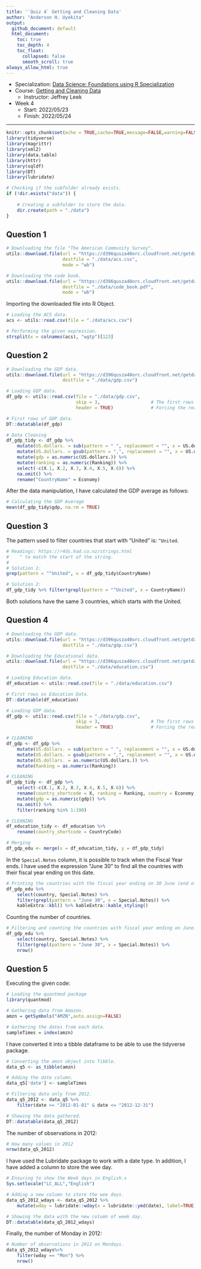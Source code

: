 ```yaml
---
title: '`Quiz 4` Getting and Cleaning Data'
author: "Anderson H. Uyekita"
output:
  github_document: default
  html_document:
    toc: true
    toc_depth: 4
    toc_float:
      collapsed: false
      smooth_scroll: true
always_allow_html: true
---
```


* Specialization: [Data Science: Foundations using R Specialization](https://www.coursera.org/specializations/data-science-foundations-r)
* Course: [Getting and Cleaning Data](https://www.coursera.org/learn/data-cleaning)
    * Instructor: Jeffrey Leek
* Week 4
    * Start: 2022/05/23
    * Finish: 2022/05/24
    
***

```r
knitr::opts_chunk$set(echo = TRUE,cache=TRUE,message=FALSE,warning=FALSE)
library(tidyverse)
library(magrittr)
library(xml2)
library(data.table)
library(httr)
library(sqldf)
library(DT)
library(lubridate)
```

```r
# Checking if the subfolder already exists.
if (!dir.exists("data")) {
    
    # Creating a subfolder to store the data.
    dir.create(path = "./data")
}
```

## Question 1

```r
# Downloading the file "The American Community Survey".
utils::download.file(url = "https://d396qusza40orc.cloudfront.net/getdata%2Fdata%2Fss06hid.csv",
                     destfile = "./data/acs.csv",
                     mode = "wb")

# Downloading the code book.
utils::download.file(url = "https://d396qusza40orc.cloudfront.net/getdata%2Fdata%2FPUMSDataDict06.pdf ",
                     destfile = "./data/code_book.pdf",
                     mode = "wb")
```

Importing the downloaded file into R Object.

```r
# Loading the ACS data.
acs <- utils::read.csv(file = "./data/acs.csv")

# Performing the given expression.
strsplit(x = colnames(acs), "wgtp")[123]
```

## Question 2

```r
# Downloading the GDP data.
utils::download.file(url = "https://d396qusza40orc.cloudfront.net/getdata%2Fdata%2FGDP.csv",
                     destfile = "./data/gdp.csv")

# Loading GDP data.
df_gdp <- utils::read.csv(file = "./data/gdp.csv",
                          skip = 3,                   # The first rows of this database is blank
                          header = TRUE)              # Forcing the read.csv readh the first rows as header.

# First rows of GDP data.
DT::datatable(df_gdp)

# Data Cleaning
df_gdp_tidy <- df_gdp %>%
    mutate(US.dollars. = sub(pattern = " ", replacement = "", x = US.dollars.)) %>%
    mutate(US.dollars. = gsub(pattern = ",", replacement = "", x = US.dollars.)) %>%
    mutate(gdp = as.numeric(US.dollars.)) %>%
    mutate(ranking = as.numeric(Ranking)) %>%
    select(-c(X.1, X.2, X.3, X.4, X.5, X.6)) %>%
    na.omit() %>%
    rename("CountryName" = Economy)
```

After the data manipulation, I have calculated the GDP average as follows:

```r
# Calculating the GDP Average
mean(df_gdp_tidy$gdp, na.rm = TRUE)
```

## Question 3

The pattern used to filter countries that start with "United" is: `^United`.

```r
# Readings: https://r4ds.had.co.nz/strings.html
#    ^ to match the start of the string.
#
# Solution 1:
grep(pattern = "^United", x = df_gdp_tidy$CountryName)

# Solution 2:
df_gdp_tidy %>% filter(grepl(pattern = "^United", x = CountryName))
```

Both solutions have the same 3 countries, which starts with the United.

## Question 4

```r
# Downloading the GDP data.
utils::download.file(url = "https://d396qusza40orc.cloudfront.net/getdata%2Fdata%2FGDP.csv",
                     destfile = "./data/gdp.csv")

# Downloading the Educational data.
utils::download.file(url = "https://d396qusza40orc.cloudfront.net/getdata%2Fdata%2FEDSTATS_Country.csv",
                     destfile = "./data/education.csv")

# Loading Education data.
df_education <- utils::read.csv(file = "./data/education.csv")

# First rows os Education Data.
DT::datatable(df_education)

# Loading GDP data.
df_gdp <- utils::read.csv(file = "./data/gdp.csv",
                          skip = 3,                   # The first rows of this database is blank
                          header = TRUE)              # Forcing the read.csv readh the first rows as header.

# CLEANING
df_gdp <- df_gdp %>%
    mutate(US.dollars. = sub(pattern = " ", replacement = "", x = US.dollars.)) %>%
    mutate(US.dollars. = gsub(pattern = ",", replacement = "", x = US.dollars.)) %>%
    mutate(US.dollars. = as.numeric(US.dollars.)) %>%
    mutate(Ranking = as.numeric(Ranking))

# CLEANING
df_gdp_tidy <- df_gdp %>%
    select(-c(X.1, X.2, X.3, X.4, X.5, X.6)) %>%
    rename(country_shortcode = X, ranking = Ranking, country = Economy, gdp = US.dollars.) %>%
    mutate(gdp = as.numeric(gdp)) %>%
    na.omit() %>%
    filter(ranking %in% 1:190)

# CLEANING
df_education_tidy <- df_education %>%
    rename(country_shortcode = CountryCode)

# Merging
df_gdp_edu <- merge(x = df_education_tidy, y = df_gdp_tidy) 
```

In the `Special.Notes` column, it is possible to track when the Fiscal Year ends. I have used the expression "June 30" to find all the countries with their fiscal year ending on this date.

```r
# Printing the countries with the fiscal year ending on 30 June (end of June).
df_gdp_edu %>%
    select(country, Special.Notes) %>%
    filter(grepl(pattern = "June 30", x = Special.Notes)) %>%
    kableExtra::kbl() %>% kableExtra::kable_styling()
```

Counting the number of countries.

```r
# Filtering and counting the countries with fiscal year ending on June.
df_gdp_edu %>%
    select(country, Special.Notes) %>%
    filter(grepl(pattern = "June 30", x = Special.Notes)) %>%
    nrow()
```

## Question 5

Executing the given code:

```r
# Loading the quantmod package
library(quantmod)

# Gathering data from Amazon.
amzn = getSymbols("AMZN",auto.assign=FALSE)

# Gathering the dates from each data.
sampleTimes = index(amzn)
```

I have converted it into a tibble dataframe to be able to use the tidyverse package.

```r
# Converting the amzn object into Tibble.
data_q5 <- as_tibble(amzn)

# Adding the date column.
data_q5['date'] <- sampleTimes

# Filtering data only from 2012.
data_q5_2012 <- data_q5 %>%
    filter(date >= "2012-01-01" & date <= "2012-12-31")

# Showing the data gathered.
DT::datatable(data_q5_2012)
```

The number of observations in 2012:

```r
# How many values in 2012
nrow(data_q5_2012)
```

I have used the Lubridate package to work with a date type. In addition, I have added a column to store the wee day.

```r
# Ensuring to show the Week days in English.s
Sys.setlocale("LC_ALL","English")

# Adding a new column to store the wee days.
data_q5_2012_wdays <- data_q5_2012 %>%
    mutate(wday = lubridate::wday(x = lubridate::ymd(date), label=TRUE))

# Showing the data with the new column of week day.
DT::datatable(data_q5_2012_wdays)
```

Finally, the number of Monday in 2012:

```r
# Number of observations in 2012 on Mondays.
data_q5_2012_wdays%>%
    filter(wday == "Mon") %>%
    nrow()
```